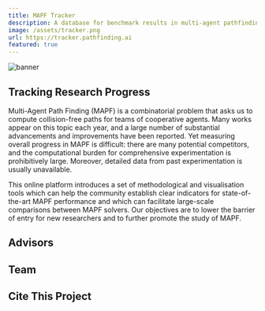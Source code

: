 ```yaml
---
title: MAPF Tracker
description: A database for benchmark results in multi-agent pathfinding
image: /assets/tracker.png
url: https://tracker.pathfinding.ai
featured: true
---
```



![banner](./image/tracker/banner.png)

## Tracking Research Progress

Multi-Agent Path Finding (MAPF) is a combinatorial problem that asks us to compute collision-free paths for teams of cooperative agents. Many works appear on this topic each year, and a large number of substantial advancements and improvements have been reported. Yet measuring overall progress in MAPF is difficult: there are many potential competitors, and the computational burden for comprehensive experimentation is prohibitively large. Moreover, detailed data from past experimentation is usually unavailable.

This online platform introduces a set of methodological and visualisation tools which can help the community establish clear indicators for state-of-the-art MAPF performance and which can facilitate large-scale comparisons between MAPF solvers. Our objectives are to lower the barrier of entry for new researchers and to further promote the study of MAPF.

## Advisors

<Grid class="not-prose my-4 gap-8" width={200}>
  <Member id="dharabor" />
  <MemberCard
    member={{
      title: "Peter Stuckey",
      description: "Professor",
      image:
        "https://tracker.pathfinding.ai/static/media/Peter.518af127c75fcb2d5dc4.jpg",
    }}
  />
  <MemberCard
    member={{
      title: "Muhammad Aamir Cheema",
      description: "Associate Professor",
      image:
        "https://tracker.pathfinding.ai/static/media/Aamir.8893714853bcb8b23ba3.jpeg",
    }}
  />
</Grid>

## Team

<Grid class="not-prose my-4 gap-8" width={200}>
  <Member id="bshen" />
  <Member id="zchen" />
  <MemberCard
    member={{
      title: "Will Holdsworth",
      description: "Winter Research 2024",
      image: "/assets/wholdsworth.jpg",
    }}
  />
  <MemberCard
    member={{
      title: "Ethel Lim",
      description: "Winter Research 2024",
      image: "https://cdn.jsdelivr.net/gh/alohe/avatars/png/notion_8.png",
    }}
  />
  <Member id="kzheng" />
</Grid>

## Cite This Project

<Cite source="MAPF_Tracker" variant="block" />
